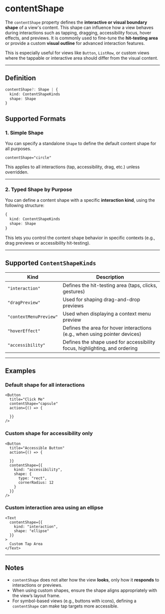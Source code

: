 # contentShape 

The `contentShape` property defines the **interactive or visual boundary shape** of a view's content. This shape can influence how a view behaves during interactions such as tapping, dragging, accessibility focus, hover effects, and previews. It is commonly used to fine-tune the **hit-testing area** or provide a custom **visual outline** for advanced interaction features.

This is especially useful for views like `Button`, `ListRow`, or custom views where the tappable or interactive area should differ from the visual content.

---

## Definition

```ts
contentShape?: Shape | {
  kind: ContentShapeKinds
  shape: Shape
}
```

## Supported Formats

### 1. Simple Shape

You can specify a standalone `Shape` to define the default content shape for all purposes.

```tsx
contentShape="circle"
```

This applies to all interactions (tap, accessibility, drag, etc.) unless overridden.

---

### 2. Typed Shape by Purpose

You can define a content shape with a specific **interaction kind**, using the following structure:

```ts
{
  kind: ContentShapeKinds
  shape: Shape
}
```

This lets you control the content shape behavior in specific contexts (e.g., drag previews or accessibility hit-testing).

---

## Supported `ContentShapeKinds`

| Kind                   | Description                                                                |
| ---------------------- | -------------------------------------------------------------------------- |
| `"interaction"`        | Defines the hit-testing area (taps, clicks, gestures)                      |
| `"dragPreview"`        | Used for shaping drag-and-drop previews                                    |
| `"contextMenuPreview"` | Used when displaying a context menu preview                                |
| `"hoverEffect"`        | Defines the area for hover interactions (e.g., when using pointer devices) |
| `"accessibility"`      | Defines the shape used for accessibility focus, highlighting, and ordering |

---

## Examples

### Default shape for all interactions

```tsx
<Button
  title="Click Me"
  contentShape="capsule"
  action={() => {

  }}
/>
```

### Custom shape for accessibility only

```tsx
<Button
  title="Accessible Button"
  action={() => {

  }}
  contentShape={{
    kind: "accessibility",
    shape: {
      type: "rect",
      cornerRadius: 12
    }
  }}
/>
```

### Custom interaction area using an ellipse

```tsx
<Text
  contentShape={{
    kind: "interaction",
    shape: "ellipse"
  }}
>
  Custom Tap Area
</Text>
```

---

## Notes

* `contentShape` does not alter how the view **looks**, only how it **responds** to interactions or previews.
* When using custom shapes, ensure the shape aligns appropriately with the view’s layout frame.
* For symbol-based views (e.g., buttons with icons), defining a `contentShape` can make tap targets more accessible.
